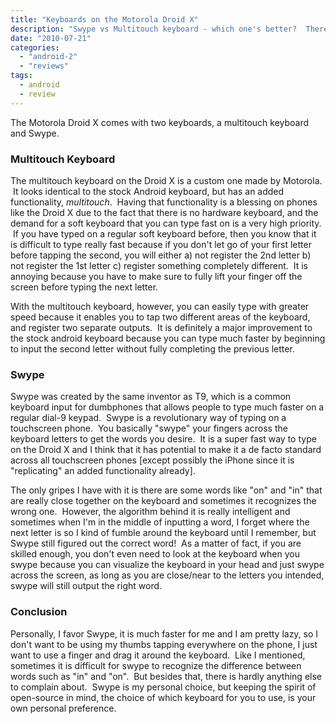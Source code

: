 ```yaml
---
title: "Keyboards on the Motorola Droid X"
description: "Swype vs Multitouch keyboard - which one's better?  There are pros and cons to each and I dig into which one I prefer."
date: "2010-07-21"
categories: 
  - "android-2"
  - "reviews"
tags: 
  - android
  - review
---
```


The Motorola Droid X comes with two keyboards, a multitouch keyboard and Swype.

### Multitouch Keyboard

The multitouch keyboard on the Droid X is a custom one made by Motorola.  It looks identical to the stock Android keyboard, but has an added functionality, _multitouch_.  Having that functionality is a blessing on phones like the Droid X due to the fact that there is no hardware keyboard, and the demand for a soft keyboard that you can type fast on is a very high priority.  If you have typed on a regular soft keyboard before, then you know that it is difficult to type really fast because if you don't let go of your first letter before tapping the second, you will either a) not register the 2nd letter b) not register the 1st letter c) register something completely different.  It is annoying because you have to make sure to fully lift your finger off the screen before typing the next letter.

With the multitouch keyboard, however, you can easily type with greater speed because it enables you to tap two different areas of the keyboard, and register two separate outputs.  It is definitely a major improvement to the stock android keyboard because you can type much faster by beginning to input the second letter without fully completing the previous letter.

### Swype

Swype was created by the same inventor as T9, which is a common keyboard input for dumbphones that allows people to type much faster on a regular dial-9 keypad.  Swype is a revolutionary way of typing on a touchscreen phone.  You basically "swype" your fingers across the keyboard letters to get the words you desire.  It is a super fast way to type on the Droid X and I think that it has potential to make it a de facto standard across all touchscreen phones \[except possibly the iPhone since it is "replicating" an added functionality already\].

The only gripes I have with it is there are some words like "on" and "in" that are really close together on the keyboard and sometimes it recognizes the wrong one.  However, the algorithm behind it is really intelligent and sometimes when I'm in the middle of inputting a word, I forget where the next letter is so I kind of fumble around the keyboard until I remember, but Swype still figured out the correct word!  As a matter of fact, if you are skilled enough, you don't even need to look at the keyboard when you swype because you can visualize the keyboard in your head and just swype across the screen, as long as you are close/near to the letters you intended, swype will still output the right word.

### Conclusion

Personally, I favor Swype, it is much faster for me and I am pretty lazy, so I don't want to be using my thumbs tapping everywhere on the phone, I just want to use a finger and drag it around the keyboard.  Like I mentioned, sometimes it is difficult for swype to recognize the difference between words such as "in" and "on".  But besides that, there is hardly anything else to complain about.  Swype is my personal choice, but keeping the spirit of open-source in mind, the choice of which keyboard for you to use, is your own personal preference.
